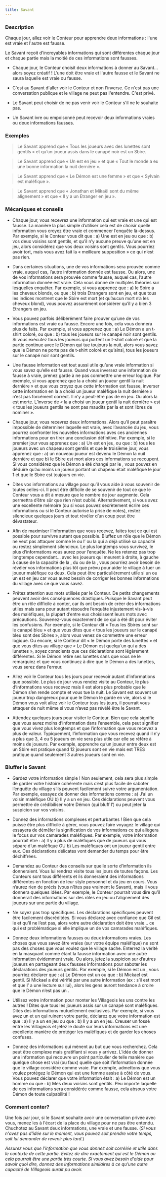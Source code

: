 ```yaml
---
title: Savant
---
```



<Role SAVANT header />

### Description

Chaque jour, allez voir le Conteur pour apprendre deux informations : l'une est vraie et l'autre est fausse.

Le Savant reçoit d'incroyables informations qui sont différentes chaque jour et chaque partie mais la moitié de ces informations sont fausses.

-   Chaque jour, le Conteur choisit deux informations à donner au Savant... alors soyez créatif ! L'une doit être vraie et l'autre fausse et le Savant ne saura laquelle est vraie ou fausse.

-   C'est au Savant d'aller voir le Conteur et non l'inverse. Ce n'est pas une conversation publique et le village ne peut pas l'entendre. C'est privé.

-   Le Savant peut choisir de ne pas venir voir le Conteur s'il ne le souhaite pas.

-   Un Savant ivre ou empoisonné peut recevoir deux informations vraies ou deux informations fausses.
 
### Exemples  

> Le Savant apprend que « Tous les joueurs avec des lunettes sont gentils » et qu’un joueur assis dans le canapé noir est un Sbire.

> Le Savant apprend que « Un <Role CHARMEUR_DE_SERPENT /> est en jeu » et que « Tout le monde a eu une bonne information la nuit dernière ».

> Le Savant apprend que « Le Démon est une femme » et que « Sylvain est maléfique ».

> Le Savant apprend que « Jonathan et Mikaël sont du même alignement » et que « Il y a un Etranger en jeu ».


### Mécaniques et conseils

- Chaque jour, vous recevrez une information qui est vraie et une qui est fausse. La manière la plus simple d’utiliser cela est de choisir quelle information vous croyez être vraie et commencer l’enquête là-dessus. Par exemple, si le Conteur vous dit que :  a) Une <Role BETE_DE_FOIRE /> est en jeu ou que : b) vos deux voisins sont gentils, et qu’il n’y aucune preuve qu’une <Role BETE_DE_FOIRE /> est en jeu, alors considérez que vos deux voisins sont gentils. Vous pourriez avoir tort, mais vous avez fait la « meilleure supposition » ce qui n’est pas rien.

- Dans certaines situations, une de vos informations sera prouvée comme vraie, auquel cas, l’autre information donnée est fausse. Ou alors, une de vos informations sera prouvée comme fausse, auquel cas, l’autre information donnée est vraie. Cela vous donne de multiples théories sur lesquelles enquêter. Par exemple, si vous apprenez que :  a) le Sbire a les cheveux blonds, ou que : b) trois Etrangers sont en jeu, et que tous les indices montrent que le Sbire est mort (et qu’aucun mort n’a les cheveux blond), vous pouvez assurément considérer qu’il y a bien 3 Etrangers en jeu.

- Vous pouvez parfois délibérément faire prouver qu’une de vos informations est vraie ou fausse. Encore une fois, cela vous donnera plus de faits.  Par exemple, si vous apprenez que : a) Le Démon a un t-shirt coloré, ou que : b) tous les joueurs sur le canapé noir sont gentils. Si vous exécutez tous les joueurs qui portent un t-shirt coloré et que la partie continue avec le Démon qui tue toujours la nuit, alors vous savez que le Démon ne porte pas de t-shirt coloré et qu’ainsi, tous les joueurs sur le canapé noir sont gentils.

- Une fausse information est tout aussi utile qu’une vraie information si vous savez qu’elle est fausse. Quand vous inversez une information de fausse à vraie, prenez garde à ne pas commettre une erreur logique. Par exemple, si vous apprenez que la <Role SORCIERE /> a choisi un joueur gentil la nuit dernière » et que vous croyez que cette information est fausse, inverser cette information en la <Role SORCIERE /> a choisi un joueur maléfique la nuit dernière » n’est pas forcément correct. Il n’y a peut-être pas de <Role SORCIERE /> en jeu. Ou alors la <Role SORCIERE /> est morte. L’inverse de « la <Role SORCIERE /> a choisi un joueur gentil la nuit dernière » est « tous les joueurs gentils ne sont pas maudits par la <Role SORCIERE /> et sont libres de nominer ».

- Chaque jour, vous recevrez deux informations. Alors qu’il peut paraître impossible de déterminer laquelle est vraie, avec l’avancée du jeu, vous pourrez confronter les nouvelles informations aves ces anciennes informations pour en tirer une conclusion définitive. Par exemple, si le premier jour vous apprenez que : a) Un <Role CHARMEUR_DE_SERPENT /> est en jeu, ou que : b) tous les joueurs avec un chapeau sont gentils et que le troisième jour, vous apprenez que : a) un nouveau joueur est devenu le Démon la nuit dernière et que b) le Sbire est mort alors ces informations se recoupent. Si vous considérez que le Démon a été changé par le <Role CHARMEUR_DE_SERPENT />, vous pouvez en déduire qu’au moins un joueur portant un chapeau était maléfique le jour 1 et que le Sbire est toujours en vie.

- Dites vos informations au village pour qu’il vous aide à vous souvenir de toutes celles-ci. Il peut être difficile de se souvenir de tout ce que le Conteur vous a dit à mesure que le nombre de jour augmente. Cela permettra d’être sûr que rien n’est oublié. Alternativement, si vous avez une excellente mémoire (ou si vous pouvez secrètement écrire ces informations ou si le Conteur autorise la prise de notes), restez silencieux quelques jours et tout révéler d’un coup peut être dévastateur.

- Afin de maximiser l’information que vous recevez, faites tout ce qui est possible pour survivre autant que possible. Bluffez un rôle que le Démon ne veut pas attaquer comme le <Role SAGE /> ou l’<Role HORLOGER /> ou la <Role COUTURIERE /> qui a déjà utilisé sa capacité ou restez simplement silencieux. Le plus longtemps vous survivez, le plus d’informations vous aurez pour l’enquête.  Ne les retenez pas trop longtemps cependant… avec les joueurs qui meurent à droite, à gauche à cause de la capacité de la <Role SORCIERE />, du <Role MANIPULATEUR /> ou de la <Role BETE_DE_FOIRE />, vous pourriez avoir besoin de révéler vos informations plus tôt que prévu pour aider le village à tuer un joueur maléfique ou deux. Cela peut être particulièrement utile si un <Role JUMEAU_MALEFIQUE /> ou un <Role VORTOX /> est en jeu car vous aurez besoin de corriger les bonnes informations du village avec ce que vous savez.

- Prêtez attention aux mots utilisés par le Conteur. De petits changements peuvent avoir des conséquences drastiques. Puisque le Savant peut être un rôle difficile à conter, car ils ont besoin de créer des informations utiles mais sans pour autant résoudre l’enquête injustement vis-à-vis des maléfiques, la plupart d’entre eux choisissent leurs mots avec précautions. Souvenez-vous exactement de ce qui a été dit pour éviter les confusions. Par exemple, si le Conteur dit « Tous les Sbires sont sur le canapé bleu » et que vous dites que « tous les joueurs sur le canapé bleu sont des Sbires », alors vous venez de commettre une erreur logique. Ou encore, si le Conteur dit « le Démon porte des lunettes » et que vous dites au village que « Le Démon est quelqu’un qui a des lunettes », soyez conscients que ces déclarations sont légèrement différentes. Si le Démon retire ses lunettes sans que vous ne le remarquiez et que vous continuez à dire que le Démon a des lunettes, vous serez dans l’erreur.

- Allez voir le Conteur tous les jours pour recevoir autant d’informations que possible. Le plus de jour vous rendez visite au Conteur, le plus d’informations vous recevez mais il est alors plus probable que le Démon s’en rende compte et vous tue la nuit. Le Savant est souvent un joueur trop dangereux pour que le Démon le garde en vie, alors si le Démon vous voit allez voir le Conteur tous les jours, il pourrait vous attaquer de nuit même si vous n’avez pas révélé être le Savant.

- Attendez quelques jours pour visiter le Conteur. Bien que cela signifie que vous aurez moins d’information dans l’ensemble, cela peut signifier que vous vivez plus longtemps et que l’information que vous recevez a plus de valeur. Typiquement, l’information que vous recevez quand il n’y a plus que 3, 4 ou 5 joueurs en vie sera plus utile car elle se réfère à moins de joueurs. Par exemple, apprendre qu’un joueur entre deux est un Sbire est pratique quand 12 joueurs sont en vie mais est TRES pratique quand seulement 3 autres joueurs sont en vie.

### Bluffer le Savant

- Gardez votre information simple ! Non seulement, cela sera plus simple de garder votre histoire cohérente mais c’est plus facile de saboter l’enquête du village s’ils peuvent facilement suivre votre argumentation. Par exemple, essayez de donner des informations comme : a) J’ai un voisin maléfique OU b) Il y a un <Role HORLOGER /> en jeu. Ces déclarations peuvent vous permettre de crédibiliser votre Démon (qui bluff l’<Role HORLOGER />) ou peut jeter la suspicion sur vos voisins.

- Donnez des informations complexes et perturbantes ! Bien que cela puisse être plus difficile à gérer, vous pouvez faire voyagez le village qui essayera de démêler la signification de vos informations ce qui allègera le focus sur vos camarades maléfiques. Par exemple, votre information pourrait être : a) Il y a plus de maléfiques que de joueurs qui vous sépare d’un maléfique OU b) Les maléfiques ont un joueur gentil entre eux. Ces déclarations délicates vont demander du temps pour être déchiffrées. 

- Demandez au Conteur des conseils sur quelle sorte d’information ils donneraient. Vous lui rendrez visite tous les jours de toutes façons. Les Conteurs sont tous différents et ils donneraient des informations différentes en fonction de leur style personnel et du jeu en cours. Vous n’aurez rien de précis (vous n’êtes pas vraiment le Savant), mais il vous donnera quelques idées. Par exemple, le Conteur pourrait vous dire qu’il donnerait des informations sur des rôles en jeu ou l’alignement des joueurs sur une partie du village.

- Ne soyez pas trop spécifiques. Les déclarations spécifiques peuvent être facilement discréditées. Si vous déclarez avec confiance que Gil est le <Role CRIEUR /> et qu’il ne l’est pas, alors votre autre déclaration doit être vraie… ce qui est problématique si elle implique un de vos camarades maléfiques.

- Donnez deux informations fausses ou deux informations vraies. Les choses que vous savez être vraies (sur votre équipe maléfique) ne sont pas des choses que vous voulez que le village sache. Enterrez la vérité en la masquant comme étant la fausse information avec une autre information évidemment vraie. Ou alors, jetez la suspicion sur d’autres joueurs en partageant deux fausses informations pour saboter les déclarations des joueurs gentils. Par exemple, si le Démon est un <Role NO_DASHII />, vous pourriez déclarer que : a) Le Démon est un <Role NO_DASHII /> ou que : b) Mickael est gentil. Si Mickael a été vérifié par une autre information (ex : s’il est mort et que l’<Role ORACLE /> a une lecture sur lui), alors les gens auront tendance à croire que le Démon n’est pas un <Role NO_DASHII />.

- Utilisez votre information pour monter les Villageois les uns contre les autres ! Dites que tous les joueurs assis sur un canapé sont maléfiques. Dites des informations mutuellement exclusives. Par exemple, si vous avez un <Role REVEUR /> et un <Role FAUSSAIRE /> qui ruinent votre partie, déclarez que votre information est que : a) Il y a un <Role REVEUR /> en jeu ou que : b) Il y a un <Role FAUSSAIRE /> en jeu. Creuser un fossé entre les Villageois et jetez le doute sur leurs informations est une excellente manière de protéger les maléfiques et de garder les choses confuses.

- Donnez des informations qui mènent au but que vous recherchez. Cela peut être complexe mais gratifiant si vous y arrivez. L’idée de donner une information qui recouvre un point particulier de telle manière que quelque chose est vrai (ou faux) quelle que soit l’information donnée que le village considère comme vraie. Par exemple, admettons que vous voulez protégez le Démon qui est une femme assise à côté de vous. Vous pouvez déclarer que votre information était : a) Le Démon est un homme ou que : b) Mes deux voisins sont gentils. Peu importe laquelle de ces informations sera considérée comme fausse, cela absous votre Démon de toute culpabilité !

### Comment conter?

Une fois par jour, si le Savant souhaite avoir une conversation privée avec vous, menez les à l'écart de la place du village pour ne pas être entendu. Chuchotez au Savant deux informations, une vraie et une fausse. (_Si vous n'avez pas d'idée sur le moment, vous pouvez soit prendre votre temps, soit lui demander de revenir plus tard._)

_Assurez vous que l'information que vous donnez soit corrélée et utile dans le contexte de cette partie. Evitez de dire exactement qui est le Démon ou cela pourrait être une partie très courte. Si vous avez besoin d'aide pour savoir quoi dire, donnez des informations similaires à ce qu'une autre capacité de Villageois aurait pu avoir._